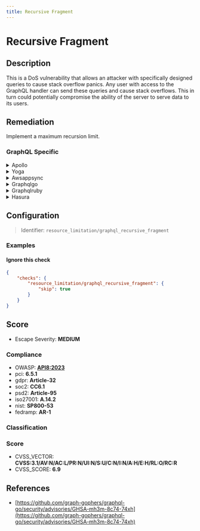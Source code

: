 ```yaml
---
title: Recursive Fragment
---
```


# Recursive Fragment

## Description

This is a DoS vulnerability that allows an attacker with specifically designed queries to cause stack overflow panics. Any user with access to the GraphQL handler can send these queries and cause stack overflows. This in turn could potentially compromise the ability of the server to serve data to its users.


## Remediation

Implement a maximum recursion limit.



### GraphQL Specific

<details>
    <summary>Apollo</summary>

To prevent stack overflow panics in Apollo Server, implement query depth limiting and complexity analysis to reject overly complex queries.

</details>

<details>
    <summary>Yoga</summary>

For GraphQL Yoga, use depth and complexity limiting to mitigate the risk of stack overflow due to recursive queries.

</details>

<details>
    <summary>Awsappsync</summary>

In AWS AppSync, configure query depth limiting and use AWS WAF to block malicious queries that could cause stack overflows.

</details>

<details>
    <summary>Graphqlgo</summary>

For the graphql-go server, implement a query depth limiting middleware to prevent recursive query attacks.

</details>

<details>
    <summary>Graphqlruby</summary>

In GraphQL-Ruby, use the max_depth query analyzer to protect against deep recursive queries causing stack overflows.

</details>

<details>
    <summary>Hasura</summary>

For Hasura GraphQL engine, set up query depth limits in the console under the 'Security' settings to prevent DoS attacks.

</details>

## Configuration

> Identifier: `resource_limitation/graphql_recursive_fragment`



### Examples



#### Ignore this check

```json
{
    "checks": {
        "resource_limitation/graphql_recursive_fragment": {
            "skip": true
        }
    }
}
```




## Score

- Escape Severity: **<span className="medium-severity">MEDIUM</span>**

### Compliance

- OWASP: **[API8:2023](https://github.com/OWASP/API-Security/blob/master/editions/2023/en/0xa8-security-misconfiguration.md)**
- pci: **6.5.1**
- gdpr: **Article-32**
- soc2: **CC6.1**
- psd2: **Article-95**
- iso27001: **A.14.2**
- nist: **SP800-53**
- fedramp: **AR-1**

### Classification






### Score

- CVSS_VECTOR: **CVSS:3.1/AV:N/AC:L/PR:N/UI:N/S:U/C:N/I:N/A:H/E:H/RL:O/RC:R**
- CVSS_SCORE: **6.9**

## References

- [https://github.com/graph-gophers/graphql-go/security/advisories/GHSA-mh3m-8c74-74xh](https://github.com/graph-gophers/graphql-go/security/advisories/GHSA-mh3m-8c74-74xh)
  